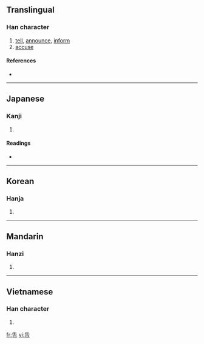 {{also|告|吉}}
==Translingual==

===Han character===
{{Han char|rn=30|rad=口|as=04|sn=7|four=|canj=竹手口 (HQR), X竹手口 (XHQR)}}

# [[tell]], [[announce]], [[inform]]
# [[accuse]]

====References====
* {{Han ref|kx=0180.060|dkj=03381|hdz=10589.121|uh=543F|ud=21567}}

----

==Japanese==

===Kanji===
{{ja-kanji|grade=|rs=口04}}

# {{defn|Japanese}}

====Readings====
* {{ja-readings|on=[[こく]] (koku), [[こう]] (kō)|kun=[[つげる]] (tsugeru)}}

----

==Korean==

===Hanja===
{{ko-hanja|hangeul=[[고]], [[곡]]|rv=go, gok|mr=ko, kok}}

# {{defn|Korean|sort=口04}}

----

==Mandarin==

===Hanzi===
{{cmn-hanzi|pin=[[gào]] ([[gao4]])|wg=kao<sup>4</sup>}}

# {{defn|Mandarin|sort=口04}}

----

==Vietnamese==

===Han character===
{{vi-hantu|[[cáo]], [[cáu]], [[kiếu]]|rs=口04}}

# {{defn|Vietnamese|sort=口04}}

[[fr:吿]]
[[vi:吿]]